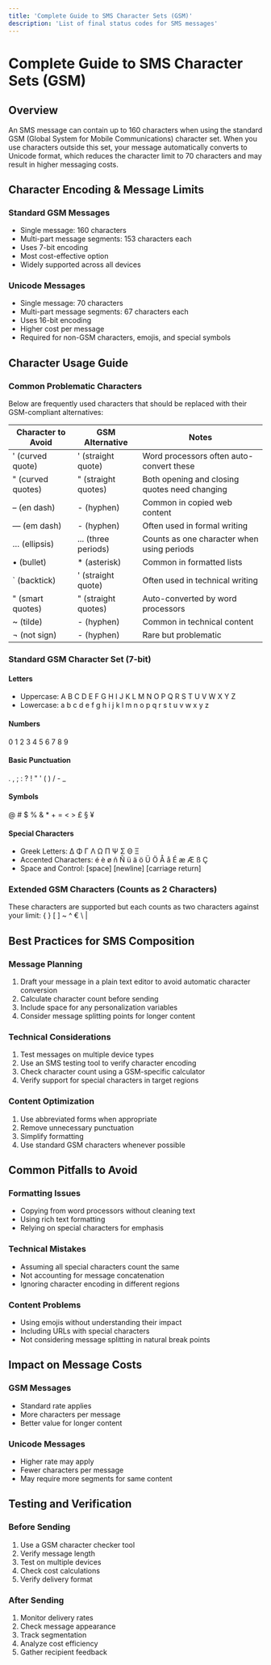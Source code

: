 ```yaml
---
title: 'Complete Guide to SMS Character Sets (GSM)'
description: 'List of final status codes for SMS messages'
---
```


# Complete Guide to SMS Character Sets (GSM)

## Overview
An SMS message can contain up to 160 characters when using the standard GSM (Global System for Mobile Communications) character set. When you use characters outside this set, your message automatically converts to Unicode format, which reduces the character limit to 70 characters and may result in higher messaging costs.

## Character Encoding & Message Limits

### Standard GSM Messages
- Single message: 160 characters
- Multi-part message segments: 153 characters each
- Uses 7-bit encoding
- Most cost-effective option
- Widely supported across all devices

### Unicode Messages
- Single message: 70 characters
- Multi-part message segments: 67 characters each
- Uses 16-bit encoding
- Higher cost per message
- Required for non-GSM characters, emojis, and special symbols

## Character Usage Guide

### Common Problematic Characters
Below are frequently used characters that should be replaced with their GSM-compliant alternatives:

| Character to Avoid | GSM Alternative | Notes |
|-------------------|-----------------|--------|
| ' (curved quote)  | ' (straight quote) | Word processors often auto-convert these |
| " (curved quotes) | " (straight quotes) | Both opening and closing quotes need changing |
| – (en dash)       | - (hyphen) | Common in copied web content |
| — (em dash)       | - (hyphen) | Often used in formal writing |
| … (ellipsis)      | ... (three periods) | Counts as one character when using periods |
| • (bullet)        | * (asterisk) | Common in formatted lists |
| ` (backtick)      | ' (straight quote) | Often used in technical writing |
| " (smart quotes)  | " (straight quotes) | Auto-converted by word processors |
| ~ (tilde)         | - (hyphen) | Common in technical content |
| ¬ (not sign)      | - (hyphen) | Rare but problematic |

### Standard GSM Character Set (7-bit)

#### Letters
- Uppercase: A B C D E F G H I J K L M N O P Q R S T U V W X Y Z
- Lowercase: a b c d e f g h i j k l m n o p q r s t u v w x y z

#### Numbers
0 1 2 3 4 5 6 7 8 9

#### Basic Punctuation
. , ; : ? ! " ' ( ) / - _

#### Symbols
@ # $ % & * + = < > £ § ¥

#### Special Characters
- Greek Letters: Δ Φ Γ Λ Ω Π Ψ Σ Θ Ξ
- Accented Characters: é è ø ñ Ñ ü ä ö Ü Ö Å å É æ Æ ß Ç
- Space and Control: [space] [newline] [carriage return]

### Extended GSM Characters (Counts as 2 Characters)
These characters are supported but each counts as two characters against your limit: { } [ ] ~ ^ € \ |

## Best Practices for SMS Composition

### Message Planning
1. Draft your message in a plain text editor to avoid automatic character conversion
2. Calculate character count before sending
3. Include space for any personalization variables
4. Consider message splitting points for longer content

### Technical Considerations
1. Test messages on multiple device types
2. Use an SMS testing tool to verify character encoding
3. Check character count using a GSM-specific calculator
4. Verify support for special characters in target regions

### Content Optimization
1. Use abbreviated forms when appropriate
2. Remove unnecessary punctuation
3. Simplify formatting
4. Use standard GSM characters whenever possible

## Common Pitfalls to Avoid

### Formatting Issues
- Copying from word processors without cleaning text
- Using rich text formatting
- Relying on special characters for emphasis

### Technical Mistakes
- Assuming all special characters count the same
- Not accounting for message concatenation
- Ignoring character encoding in different regions

### Content Problems
- Using emojis without understanding their impact
- Including URLs with special characters
- Not considering message splitting in natural break points

## Impact on Message Costs

### GSM Messages
- Standard rate applies
- More characters per message
- Better value for longer content

### Unicode Messages
- Higher rate may apply
- Fewer characters per message
- May require more segments for same content

## Testing and Verification

### Before Sending
1. Use a GSM character checker tool
2. Verify message length
3. Test on multiple devices
4. Check cost calculations
5. Verify delivery format

### After Sending
1. Monitor delivery rates
2. Check message appearance
3. Track segmentation
4. Analyze cost efficiency
5. Gather recipient feedback